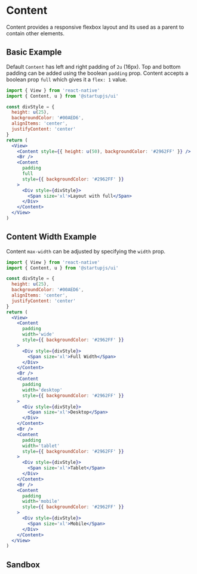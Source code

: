 

# Content

Content provides a responsive flexbox layout and its used as a parent to contain other elements.

## Basic Example

Default `Content` has left and right padding of `2u` (16px).
Top and bottom padding can be added using the boolean `padding` prop.
Content accepts a boolean prop `full` which gives it a `flex: 1` value.

```jsx
import { View } from 'react-native'
import { Content, u } from '@startupjs/ui'
```

```jsx example
const divStyle = {
  height: u(25),
  backgroundColor: '#00AED6',
  alignItems: 'center',
  justifyContent: 'center'
}
return (
  <View>
    <Content style={{ height: u(50), backgroundColor: '#2962FF' }} />
    <Br />
    <Content
      padding
      full
      style={{ backgroundColor: '#2962FF' }}
    >
      <Div style={divStyle}>
        <Span size='xl'>Layout with full</Span>
      </Div>
    </Content>
  </View>
)
```

## Content Width Example

Content `max-width` can be adjusted by specifying the `width` prop.

```jsx
import { View } from 'react-native'
import { Content, u } from '@startupjs/ui'
```

```jsx example
const divStyle = {
  height: u(25),
  backgroundColor: '#00AED6',
  alignItems: 'center',
  justifyContent: 'center'
}
return (
  <View>
    <Content
      padding
      width='wide'
      style={{ backgroundColor: '#2962FF' }}
    >
      <Div style={divStyle}>
        <Span size='xl'>Full Width</Span>
      </Div>
    </Content>
    <Br />
    <Content
      padding
      width='desktop'
      style={{ backgroundColor: '#2962FF' }}
    >
      <Div style={divStyle}>
        <Span size='xl'>Desktop</Span>
      </Div>
    </Content>
    <Br />
    <Content
      padding
      width='tablet'
      style={{ backgroundColor: '#2962FF' }}
    >
      <Div style={divStyle}>
        <Span size='xl'>Tablet</Span>
      </Div>
    </Content>
    <Br />
    <Content
      padding
      width='mobile'
      style={{ backgroundColor: '#2962FF' }}
    >
      <Div style={divStyle}>
        <Span size='xl'>Mobile</Span>
      </Div>
    </Content>
  </View>
)
```

## Sandbox

<Sandbox Component={Content} />
